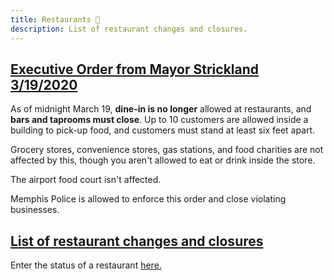 ```yaml
---
title: Restaurants 🍔
description: List of restaurant changes and closures.
---
```


## [Executive Order from Mayor Strickland 3/19/2020](https://www.memphistn.gov/UserFiles/Servers/Server_11150732/File/Gov/Executive%20Order%201-2020.pdf)

As of midnight March 19, **dine-in is no longer** allowed at restaurants, and **bars and taprooms must close**. Up to 10 customers are allowed inside a building to pick-up food, and customers must stand at least six feet apart.

Grocery stores, convenience stores, gas stations, and food charities are not affected by this, though you aren't allowed to eat or drink inside the store.

The airport food court isn't affected.

Memphis Police is allowed to enforce this order and close violating businesses.

## [List of restaurant changes and closures](https://docs.google.com/spreadsheets/d/16g95WUiwiKZtd2a4fvR268E655Sa0n5qY0hMu0Y8Mhw/edit?usp=sharing)

Enter the status of a restaurant [here.](https://docs.google.com/forms/d/e/1FAIpQLSfrBhGiTU9czsPqLhF-UgsBOuPPIfL_DkRtgPexAaPFGD6jgQ/viewform?usp=sf_link)
